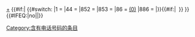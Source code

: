 <span class="tel">[[國際冠碼|+]][[国际电话区号列表|{{{1}}}]]&nbsp;{{#if:{{{2<includeonly>|</includeonly>}}}|
{{#switch:{{{1}}}
|1 = [[北美洲电话区号列表|{{{2}}}]]
|44 = [[:en:Telephone numbers in the United Kingdom|{{{2}}}]]
|852 = [[香港電話號碼分類|{{{2}}}]]
|853 = [[澳門電話號碼|{{{2}}}]]
|86 = [[中华人民共和国电话区号|(0){{{2}}}]]
|886 = [[中華民國長途電話區號表|{{{2}}}]]
|[[:en:+{{{1}}}|{{{2}}}]]}}{{#if:{{{3<includeonly>|</includeonly>}}}|&nbsp;{{{3}}}
}}
}}</span><includeonly>{{#IFEQ:{{{cat}}}|no||[[Category:含有电话号码的条目]]}}</includeonly><noinclude>
{{Documentation}}
</noinclude>